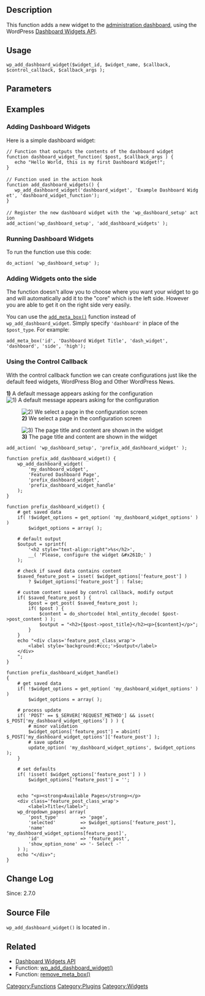 == Description ==

This function adds a new widget to the [[Dashboard SubPanel | administration dashboard]], using the WordPress [[Dashboard Widgets API]].

== Usage ==

<pre>
wp_add_dashboard_widget($widget_id, $widget_name, $callback, $control_callback, $callback_args );
</pre>

== Parameters ==

{{Parameter|$widget_id|string|an identifying slug for your widget. This will be used as the dashboard widget's id attribute, and its key in the array of widgets.}}

{{Parameter|$widget_name|string|this is the name your widget will display in its heading.}}

{{Parameter|$callback|string|array|The name of a function you create that will display the actual contents of your widget.}}

{{Parameter|$control_callback|string|The name of a function you create that will handle submission of widget options (configuration) forms, and will also display the form elements.|optional|}}

{{Parameter|$callback_args|array|Arguments to pass into your callback function. The callback will receive the $post object and whatever parameters are passed through this variable.|optional|}}

== Examples ==

=== Adding Dashboard Widgets ===

Here is a simple dashboard widget: 

 // Function that outputs the contents of the dashboard widget
 function dashboard_widget_function( $post, $callback_args ) {
 	echo "Hello World, this is my first Dashboard Widget!";
 }
 
 // Function used in the action hook
 function add_dashboard_widgets() {
 	wp_add_dashboard_widget('dashboard_widget', 'Example Dashboard Widget', 'dashboard_widget_function');
 }
 
 // Register the new dashboard widget with the 'wp_dashboard_setup' action
 add_action('wp_dashboard_setup', 'add_dashboard_widgets' );

=== Running Dashboard Widgets ===

To run the function use this code:

 do_action( 'wp_dashboard_setup' );

===Adding Widgets onto the side===
The function doesn't allow you to choose where you want your widget to go and will automatically add it to the "core" which is the left side. However you are able to get it on the right side very easily. 

You can use the <tt>[[Function Reference/add_meta_box|add_meta_box()]]</tt> function instead of <code>wp_add_dashboard_widget</code>. Simply specify <tt>'dashboard'</tt> in place of the <tt>$post_type</tt>. For example:

<pre>
add_meta_box('id', 'Dashboard Widget Title', 'dash_widget', 'dashboard', 'side', 'high');
</pre>

===Using the Control Callback ===
With the control callback function we can create configurations just like the default feed widgets, WordPress Blog and Other WordPress News. 
 
'''1)''' A default message appears asking for the configuration
[[Image:wp_add_dashboard_widget-control_callback-1.png|left|'''1)''' A default message appears asking for the configuration]]  

[[Image:wp_add_dashboard_widget-control_callback-2.png|left|thumbnail|'''2)''' We select a page in the configuration screen]]

[[Image:wp_add_dashboard_widget-control_callback-3.png|left|thumbnail|'''3)''' The page title and content are shown in the widget]]


<pre>
add_action( 'wp_dashboard_setup', 'prefix_add_dashboard_widget' );

function prefix_add_dashboard_widget() {
    wp_add_dashboard_widget(
        'my_dashboard_widget', 
        'Featured Dashboard Page', 
        'prefix_dashboard_widget', 
        'prefix_dashboard_widget_handle'
    );
}

function prefix_dashboard_widget() {
    # get saved data
    if( !$widget_options = get_option( 'my_dashboard_widget_options' ) )
        $widget_options = array( );

    # default output
    $output = sprintf(
        '<h2 style="text-align:right">%s</h2>',
        __( 'Please, configure the widget &#x261D;' )
    );
    
    # check if saved data contains content
    $saved_feature_post = isset( $widget_options['feature_post'] ) 
        ? $widget_options['feature_post'] : false;

    # custom content saved by control callback, modify output
    if( $saved_feature_post ) {
        $post = get_post( $saved_feature_post );
        if( $post ) {
            $content = do_shortcode( html_entity_decode( $post->post_content ) );
            $output = "<h2>{$post->post_title}</h2><p>{$content}</p>";
        }
    }
    echo "<div class='feature_post_class_wrap'>
        <label style='background:#ccc;'>$output</label>
    </div>
    ";
}

function prefix_dashboard_widget_handle()
{
    # get saved data
    if( !$widget_options = get_option( 'my_dashboard_widget_options' ) )
        $widget_options = array( );

    # process update
    if( 'POST' == $_SERVER['REQUEST_METHOD'] && isset( $_POST['my_dashboard_widget_options'] ) ) {
        # minor validation
        $widget_options['feature_post'] = absint( $_POST['my_dashboard_widget_options']['feature_post'] );
        # save update
        update_option( 'my_dashboard_widget_options', $widget_options );
    }

    # set defaults  
    if( !isset( $widget_options['feature_post'] ) )
        $widget_options['feature_post'] = '';


    echo "<p><strong>Available Pages</strong></p>
    <div class='feature_post_class_wrap'>
        <label>Title</label>";
    wp_dropdown_pages( array(
        'post_type'        => 'page',
        'selected'         => $widget_options['feature_post'],
        'name'             => 'my_dashboard_widget_options[feature_post]',
        'id'               => 'feature_post',
        'show_option_none' => '- Select -'
    ) );
    echo "</div>";
}
</pre>

== Change Log  ==

Since: 2.7.0

== Source File ==

<tt>wp_add_dashboard_widget()</tt> is located in {{Trac|/wp-admin/includes/dashboard.php}}.

==Related==
* [[Dashboard Widgets API]]
* Function: [[Function_Reference/wp_add_dashboard_widget|wp_add_dashboard_widget()]]
* Function: [[Function_Reference/remove_meta_box|remove_meta_box()]]


{{Tag Footer}}

[[Category:Functions]]
[[Category:Plugins]]
[[Category:Widgets]]